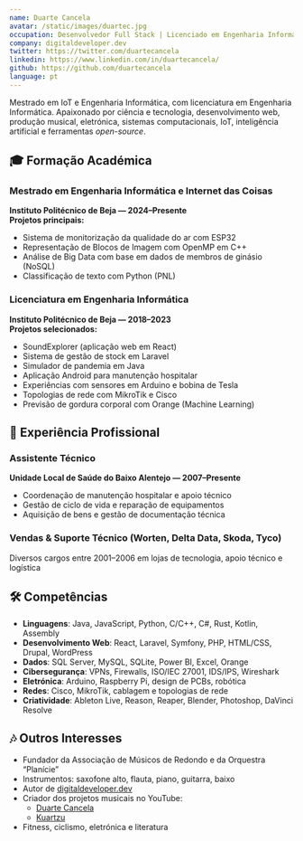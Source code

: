 ```yaml
---
name: Duarte Cancela
avatar: /static/images/duartec.jpg
occupation: Desenvolvedor Full Stack | Licenciado em Engenharia Informática | Mestrando em IoT e Engenharia Informática | Produtor Musical
company: digitaldeveloper.dev
twitter: https://twitter.com/duartecancela
linkedin: https://www.linkedin.com/in/duartecancela/
github: https://github.com/duartecancela
language: pt
---
```



Mestrado em IoT e Engenharia Informática, com licenciatura em Engenharia Informática. Apaixonado por ciência e tecnologia, desenvolvimento web, produção musical, eletrónica, sistemas computacionais, IoT, inteligência artificial e ferramentas _open-source_.

## 🎓 Formação Académica

### Mestrado em Engenharia Informática e Internet das Coisas  
**Instituto Politécnico de Beja — 2024–Presente**  
**Projetos principais:**
- Sistema de monitorização da qualidade do ar com ESP32  
- Representação de Blocos de Imagem com OpenMP em C++  
- Análise de Big Data com base em dados de membros de ginásio (NoSQL)  
- Classificação de texto com Python (PNL)

### Licenciatura em Engenharia Informática  
**Instituto Politécnico de Beja — 2018–2023**  
**Projetos selecionados:**
- SoundExplorer (aplicação web em React)  
- Sistema de gestão de stock em Laravel  
- Simulador de pandemia em Java  
- Aplicação Android para manutenção hospitalar  
- Experiências com sensores em Arduino e bobina de Tesla  
- Topologias de rede com MikroTik e Cisco  
- Previsão de gordura corporal com Orange (Machine Learning)

## 💼 Experiência Profissional

### Assistente Técnico  
**Unidade Local de Saúde do Baixo Alentejo — 2007–Presente**
- Coordenação de manutenção hospitalar e apoio técnico  
- Gestão de ciclo de vida e reparação de equipamentos  
- Aquisição de bens e gestão de documentação técnica

### Vendas & Suporte Técnico (Worten, Delta Data, Skoda, Tyco)  
Diversos cargos entre 2001–2006 em lojas de tecnologia, apoio técnico e logística

## 🛠 Competências

- **Linguagens**: Java, JavaScript, Python, C/C++, C#, Rust, Kotlin, Assembly  
- **Desenvolvimento Web**: React, Laravel, Symfony, PHP, HTML/CSS, Drupal, WordPress  
- **Dados**: SQL Server, MySQL, SQLite, Power BI, Excel, Orange  
- **Cibersegurança**: VPNs, Firewalls, ISO/IEC 27001, IDS/IPS, Wireshark  
- **Eletrónica**: Arduino, Raspberry Pi, design de PCBs, robótica  
- **Redes**: Cisco, MikroTik, cablagem e topologias de rede  
- **Criatividade**: Ableton Live, Reason, Reaper, Blender, Photoshop, DaVinci Resolve

## 🎶 Outros Interesses

- Fundador da Associação de Músicos de Redondo e da Orquestra “Planície”  
- Instrumentos: saxofone alto, flauta, piano, guitarra, baixo  
- Autor de [digitaldeveloper.dev](https://www.digitaldeveloper.dev)  
- Criador dos projetos musicais no YouTube:  
  - [Duarte Cancela](https://www.youtube.com/@duartecancela)  
  - [Kuartzu](https://www.youtube.com/@kuartzumusic5966)  
- Fitness, ciclismo, eletrónica e literatura